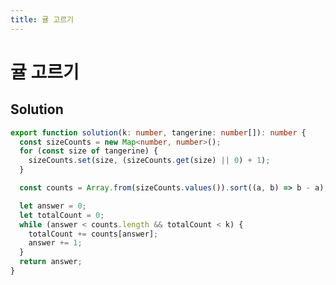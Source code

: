 ```yaml
---
title: 귤 고르기
---
```


# 귤 고르기

## Solution

```typescript filename="solution.ts" copy
export function solution(k: number, tangerine: number[]): number {
  const sizeCounts = new Map<number, number>();
  for (const size of tangerine) {
    sizeCounts.set(size, (sizeCounts.get(size) || 0) + 1);
  }

  const counts = Array.from(sizeCounts.values()).sort((a, b) => b - a);

  let answer = 0;
  let totalCount = 0;
  while (answer < counts.length && totalCount < k) {
    totalCount += counts[answer];
    answer += 1;
  }
  return answer;
}
```

<ProblemLink
  codingSite="programmers"
  href="https://school.programmers.co.kr/learn/courses/30/lessons/138476"
  title="귤 고르기"
/>
